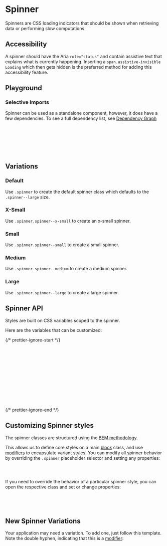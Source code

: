 
<Meta of={SpinnerStories} />

# Spinner

<div
  dangerouslySetInnerHTML={{
    __html: createSourceCodeLink({ link: 'components/spinner.scss' }).outerHTML,
  }}
></div>

Spinners are CSS loading indicators that should be shown when retrieving data or performing slow computations.

## Accessibility

A spinner should have the Aria `role="status"` and contain assistive text that explains what is currently happening. Inserting a `span.assistive-invisible Loading` which then gets hidden is the preferred method for adding this accessibility feature.

## Playground

<Canvas of={SpinnerStories.Default} />
<Controls of={SpinnerStories.Default} />

### Selective Imports

Spinner can be used as a standalone component, however, it does have a few dependencies. To see a full dependency list, see [Dependency Graph](?path=/docs/overview-selective-imports--docs#dependencies)

```css
// Depends on
@import '@rolemodel/optics/dist/scss/core/tokens';
@import '@rolemodel/optics/dist/scss/core/base';

// Component
@import '@rolemodel/optics/dist/scss/components/spinner';
```

## Variations

### Default

Use `.spinner` to create the default spinner class which defaults to the `.spinner--large` size.

<Canvas of={SpinnerStories.Default} />

### X-Small

Use `.spinner.spinner--x-small` to create an x-small spinner.

<Canvas of={SpinnerStories.XSmall} />

### Small

Use `.spinner.spinner--small` to create a small spinner.

<Canvas of={SpinnerStories.Small} />

### Medium

Use `.spinner.spinner--medium` to create a medium spinner.

<Canvas of={SpinnerStories.Medium} />

### Large

Use `.spinner.spinner--large` to create a large spinner.

<Canvas of={SpinnerStories.Large} />

## Spinner API

Styles are built on CSS variables scoped to the spinner.

Here are the variables that can be customized:

{/* prettier-ignore-start */}
```css
  --_op-spinner-indicator-color
  --_op-spinner-track-color
  --_op-spinner-track-width-x-small
  --_op-spinner-track-width-small
  --_op-spinner-track-width-medium
  --_op-spinner-track-width-large
  --_op-spinner-diameter-x-small
  --_op-spinner-diameter-small
  --_op-spinner-diameter-medium
  --_op-spinner-diameter-large
  --_op-spinner-animation-duration
  --_op-spinner-animation-timing-function
```
{/* prettier-ignore-end */}

## Customizing Spinner styles

<div
  dangerouslySetInnerHTML={{
    __html: createAlert({
      title: 'Important!',
      description: 'These patterns represent how to customize the style of the spinner for your project.',
    }).outerHTML,
  }}
></div>

The spinner classes are structured using the [BEM methodology](https://getbem.com/naming).

This allows us to define core styles on a main [block](https://getbem.com/naming/#block) class, and use [modifiers](https://getbem.com/naming/#modifier) to encapsulate variant styles. You can modify all spinner behavior by overriding the `.spinner` placeholder selector and setting any properties:

```css
.spinner {
}
```

If you need to override the behavior of a particular spinner style, you can open the respective class and set or change properties:

```css
.spinner--modifier {
  --_op-spinner-track-color: var(--op-color-primary-minus-three);
}
```

## New Spinner Variations

<div
  dangerouslySetInnerHTML={{
    __html: createAlert({
      title: 'Important!',
      description: 'These patterns represent how to create new variations of the Spinner for your project.',
    }).outerHTML,
  }}
></div>

Your application may need a variation. To add one, just follow this template. Note the double hyphen, indicating that this is a [modifier](https://getbem.com/naming/#modifier):

```css
.spinner--{name} {
  --_op-spinner-indicator-color: red;
  --_op-spinner-track-color: purple;
}
```
